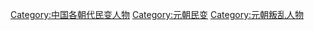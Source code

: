[[Category:中国各朝代民变人物|Category:中国各朝代民变人物]]
[[Category:元朝民变|Category:元朝民变]]
[[Category:元朝叛乱人物|Category:元朝叛乱人物]]